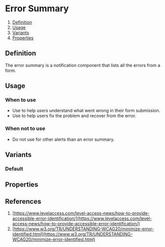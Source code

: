 
<Meta of={ErrorSummaryStories} />

# Error Summary
1. [Definition](#definition)
2. [Usage](#usage)
3. [Variants](#variants)
4. [Properties](#properties)

## Definition
The error summary is a notification component that lists all the errors from a form.
<Canvas of={ErrorSummaryStories.Default} />

## Usage
### When to use
- Use to help users understand what went wrong in their form submission.
- Use to help users fix the problem and recover from the error. 

### When not to use
- Do not use for other alerts than an error summary.

## Variants

### Default
<Canvas of={ErrorSummaryStories.Default} />

## Properties
<ArgTypes of={ErrorSummary} />

## References
1. [https://www.levelaccess.com/level-access-news/how-to-provide-accessible-error-identification/](https://www.levelaccess.com/level-access-news/how-to-provide-accessible-error-identification/)
2. [https://www.w3.org/TR/UNDERSTANDING-WCAG20/minimize-error-identified.html](https://www.w3.org/TR/UNDERSTANDING-WCAG20/minimize-error-identified.html)
